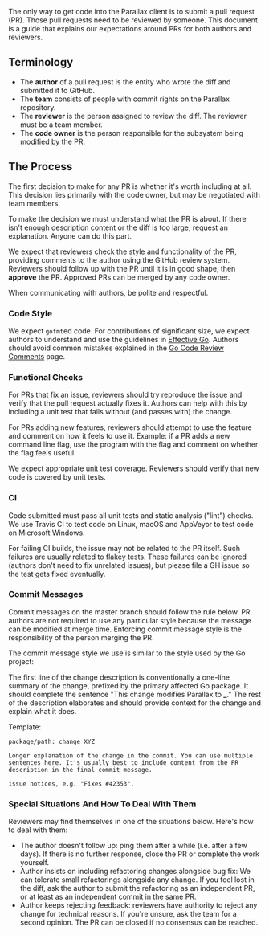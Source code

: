 The only way to get code into the Parallax client is to submit a pull request (PR). Those pull requests need to be reviewed by someone. This document is a guide that explains our expectations around PRs for both authors and reviewers.

## Terminology

* The **author** of a pull request is the entity who wrote the diff and submitted it to GitHub.
* The **team** consists of people with commit rights on the Parallax repository.
* The **reviewer** is the person assigned to review the diff. The reviewer must be a team member.
* The **code owner** is the person responsible for the subsystem being modified by the PR.

## The Process

The first decision to make for any PR is whether it's worth including at all. This decision lies primarily with the code owner, but may be negotiated with team members.

To make the decision we must understand what the PR is about. If there isn't enough description content or the diff is too large, request an explanation. Anyone can do this part.

We expect that reviewers check the style and functionality of the PR, providing comments to the author using the GitHub review system. Reviewers should follow up with the PR until it is in good shape, then **approve** the PR. Approved PRs can be merged by any code owner.

When communicating with authors, be polite and respectful.

### Code Style

We expect `gofmt`ed code. For contributions of significant size, we expect authors to understand and use the guidelines in [Effective Go](https://golang.org/doc/effective_go.html). Authors should avoid common mistakes explained in the [Go Code Review Comments](https://github.com/golang/go/wiki/CodeReviewComments) page.

### Functional Checks

For PRs that fix an issue, reviewers should try reproduce the issue and verify that the pull request actually fixes it. Authors can help with this by including a unit test that fails without (and passes with) the change.

For PRs adding new features, reviewers should attempt to use the feature and comment on how it feels to use it. Example: if a PR adds a new command line flag, use the program with the flag and comment on whether the flag feels useful.

We expect appropriate unit test coverage. Reviewers should verify that new code is covered by unit tests.

### CI

Code submitted must pass all unit tests and static analysis ("lint") checks. We use Travis CI to test code on Linux, macOS and AppVeyor to test code on Microsoft Windows.

For failing CI builds, the issue may not be related to the PR itself. Such failures are usually related to flakey tests. These failures can be ignored (authors don't need to fix unrelated issues), but please file a GH issue so the test gets fixed eventually.

### Commit Messages

Commit messages on the master branch should follow the rule below. PR authors are not required to use any particular style because the message can be modified at merge time. Enforcing commit message style is the responsibility of the person merging the PR.

The commit message style we use is similar to the style used by the Go project:

The first line of the change description is conventionally a one-line summary of the change, prefixed by the primary affected Go package. It should complete the sentence "This change modifies Parallax to **\_**." The rest of the description elaborates and should provide context for the change and explain what it does.

Template:

```
package/path: change XYZ

Longer explanation of the change in the commit. You can use multiple sentences here. It's usually best to include content from the PR description in the final commit message.

issue notices, e.g. "Fixes #42353".
```

### Special Situations And How To Deal With Them

Reviewers may find themselves in one of the situations below. Here's how to deal with them:

* The author doesn't follow up: ping them after a while (i.e. after a few days). If there is no further response, close the PR or complete the work yourself.
* Author insists on including refactoring changes alongside bug fix: We can tolerate small refactorings alongside any change. If you feel lost in the diff, ask the author to submit the refactoring as an independent PR, or at least as an independent commit in the same PR.
* Author keeps rejecting feedback: reviewers have authority to reject any change for technical reasons. If you're unsure, ask the team for a second opinion. The PR can be closed if no consensus can be reached.
